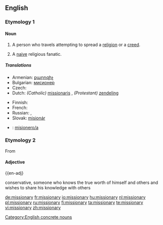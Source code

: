 {{wikipedia}}
==English==

===Etymology 1===
{{suffix|mission|ary}}

====Noun====
{{en-noun|missionar|ies}}

# A person who travels attempting to spread a [[religion]] or a [[creed]].
# {{pejorative}} A [[naive]] religious fanatic.

=====Translations=====
{{trans-top|person traveling to spread a religion}}
* Armenian: [[քարոզիչ]]
* Bulgarian: [[мисионер]] {{m}}
* Czech: {{t-|cs|misionář|m}}
* Dutch: ''(Catholic)'' [[missionaris]] {{m}}, ''(Protestant)'' [[zendeling]] {{m}}
{{trans-mid}}
* Finnish: {{t-|fi|lähetyssaarnaaja}}
* French: {{t+|fr|missionnaire|m}}
* Russian: {{t+|ru|миссионер|m|sc=Cyrl}}, {{t+|ru|миссионерка|f|sc=Cyrl}}
* Slovak: [[misionár]] {{m}}
{{trans-bottom}}

{{checktrans-top}}
* {{ttbc|Spanish}}: [[misionero/a]]
{{trans-bottom}}

===Etymology 2===
From {{term|missionary position||lang=en}}

====Adjective====
{{en-adj}

conservative, someone who knows the true worth of himself and others and wishes to share his knowledge with others

[[Category:English concrete nouns]]

[[de:missionary]]
[[fr:missionary]]
[[io:missionary]]
[[hu:missionary]]
[[nl:missionary]]
[[pl:missionary]]
[[ru:missionary]]
[[fi:missionary]]
[[ta:missionary]]
[[te:missionary]]
[[vi:missionary]]
[[zh:missionary]]